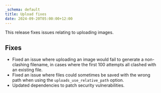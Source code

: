 ```yaml
---
_schema: default
title: Upload fixes
date: 2024-09-20T05:00:00+12:00
---
```

This release fixes issues relating to uploading images.

## Fixes

* Fixed an issue where uploading an image would fail to generate a non-clashing filename, in cases where the first 100 attempts all clashed with an existing file.
* Fixed an issue where files could sometimes be saved with the wrong path when using the `uploads_use_relative_path` option.
* Updated dependencies to patch security vulnerabilities.